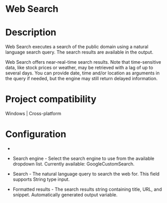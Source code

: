 ﻿# Web Search

# Description

Web Search executes a search of the public domain using a natural language
                search query. The search results are available in the output.

Web Search offers near-real-time search results.
                    Note that time-sensitive data, like stock prices or weather, may be retrieved
                    with a lag of up to several days. You can provide date, time and/or location as
                    arguments in the query if needed, but the engine may still return delayed
                    information.

# Project compatibility

Windows | Cross-platform

# Configuration

* 
* Search engine - Select the search engine to use from the available dropdown list. Currently available: GoogleCustomSearch.
* Search - The natural language query to search the web for. This field supports String type input.





* Formatted results - The search results string containing title, URL, and snippet. Automatically generated output variable.
